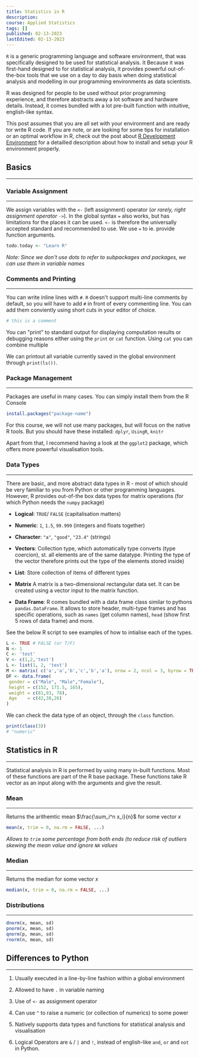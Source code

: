 ```yaml
---
title: Statistics in R
description:
course: Applied Statistics
tags: []
published: 02-13-2023
lastEdited: 02-13-2023
---
```


`R` is a generic programming language and software environment, that was
specifically designed to be used for statistical analysis. It Because it was
first-hand designed to for statistical analysis, it provides powerful
out-of-the-box tools that we use on a day to day basis when doing statistical
analysis and modelling in our programming environments as data scientists.

R was designed for people to be used without prior programming experience, and
therefore abstracts away a lot software and hardware details. Instead, it comes
bundled with a lot pre-built function with intuitive, english-like syntax.

This post assumes that you are all set with your environment and are ready tor
write R code. If you are note, or are looking for some tips for installation or
an optimal workflow in R, check out the post about
[R Development Environment](https://mikasenghaas.de/teaching/r-environment)
for a detailled description about how to install and setup your R environment
properly.

## Basics

---

### Variable Assignment

---

We assign variables with the `<-` (left assignment) operator (_or rarely, right
assignment operator `->`_). In the global syntax `=` also works, but has
limitations for the places it can be used. `<-` is therefore the universally
accepted standard and recommended to use. We use `=` to ie. provide function
arguments.

```r
todo.today <- "Learn R"
```

_Note: Since we don't use dots to refer to subpackages and packages, we can use
them in variable names_

### Comments and Printing

---

You can write inline lines with `#`. `R` doesn't support multi-line comments by
default, so you will have to add `#` in front of every commenting line. You can
add them conviently using short cuts in your editor of choice.

```r
# this is a comment
```

You can "print" to standard output for displaying computation results or
debugging reasons either using the `print` or `cat` function. Using `cat` you
can combine multiple

We can printout all variable currently saved in the global environment through
`print(ls())`.

### Package Management

---

Packages are useful in many cases. You can simply install them from the R
Console

```r
install.packages("package-name")
```

For this course, we will not use many packages, but will focus on the native R
tools. But you should have these installed: `dplyr`, `UsingR`, `knitr`

Apart from that, I recommend having a look at the `ggplot2` package, which
offers more powerful visualisation tools.

### Data Types

---

There are basic, and more abstract data types in R - most of which should be
very familiar to you from Python or other programming languages. However, R
provides out-of-the box data types for matrix operations (for which Python needs
the `numpy` package)

- **Logical**: `TRUE`/ `FALSE` (capitalisation matters)

- **Numeric**: `1`, `1.5`, `99.999` (integers and floats together)

- **Character**: `"a"`, `"good"`, `"23.4"` (strings)

- **Vectors**: Collection type, which automatically type converts (type
  coercion), st. all elements are of the same datatype. Printing the type of the
  vector therefore prints out the type of the elements stored inside)

- **List**: Store collection of items of different types

- **Matrix** A matrix is a two-dimensional rectangular data set. It can be
  created using a vector input to the matrix function.

- **Data Frame**: R comes bundled with a data frame class similar to pythons
  `pandas.DataFrame`. It allows to store header, multi-type frames and has
  specific operations, such as `names` (get column names), `head` (show first 5
  rows of data frame) and more.

See the below R script to see examples of how to intialise each of the types.

```r
L <- TRUE # FALSE (or T/F)
N <- 1
C <- 'test'
V <- c(1,2,'test')
L <- list(1, 2, 'test')
M <- matrix( c('a','a','b','c','b','a'), nrow = 2, ncol = 3, byrow = TRUE)
DF <- data.frame(
 gender = c("Male", "Male","Female"),
 height = c(152, 171.5, 165),
 weight = c(81,93, 78),
 Age    = c(42,38,26)
)
```

We can check the data type of an object, through the `class` function.

```r
print(class(3))
# "numeric"
```

## Statistics in R

---

Statistical analysis in R is performed by using many in-built functions. Most of
these functions are part of the R base package. These functions take R vector as
an input along with the arguments and give the result.

### Mean

---

Returns the arithemtic mean $\frac{\sum_i^n x_i}{n}$ for some vector $x$

```r
mean(x, trim = 0, na.rm = FALSE, ...)
```

_Allows to `trim` some percentage from both ends (to reduce risk of outliers
skewing the mean value and ignore `NA` values_

### Median

---

Returns the median for some vector $x$

```r
median(x, trim = 0, na.rm = FALSE, ...)
```

### Distributions

---

```r
dnorm(x, mean, sd)
pnorm(x, mean, sd)
qnorm(p, mean, sd)
rnorm(n, mean, sd)
```

## Differences to Python

---

1. Usually executed in a line-by-line fashion within a global environment

2. Allowed to have `.` in variable naming

3. Use of `<-` as assignment operator

4. Can use `^` to raise a numeric (or collection of numerics) to some power

5. Natively supports data types and functions for statistical analysis and
   visualisation

6. Logical Operators are `&` / `|` and `!`, instead of english-like `and`, `or`
   and `not` in Python.
